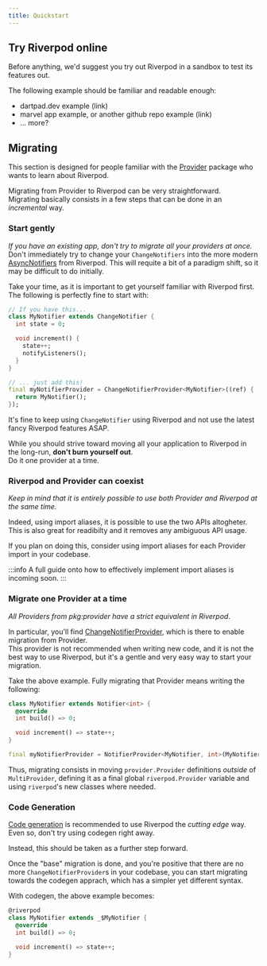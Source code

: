 ```yaml
---
title: Quickstart
---
```


## Try Riverpod online

Before anything, we'd suggest you try out Riverpod in a sandbox to test its features out.

The following example should be familiar and readable enough:
  - dartpad.dev example (link)
  - marvel app example, or another github repo example (link)
  - ... more?

## Migrating

This section is designed for people familiar with the [Provider] package who
wants to learn about Riverpod.

Migrating from Provider to Riverpod can be very straightforward.  
Migrating basically consists in a few steps that can be done in an *incremental* way.

### Start gently
*If you have an existing app, don't try to migrate all your providers at once.*  
Don't immediately try to change your `ChangeNotifiers` into the more modern [AsyncNotifiers] from Riverpod.
This will requite a bit of a paradigm shift, so it may be difficult to do initially.  

Take your time, as it is important to get yourself familiar with Riverpod first.  
The following is perfectly fine to start with:

```dart
// If you have this...
class MyNotifier extends ChangeNotifier {
  int state = 0;

  void increment() {
    state++;
    notifyListeners();
  }
}

// ... just add this!
final myNotifierProvider = ChangeNotifierProvider<MyNotifier>((ref) {
  return MyNotifier();
});
```

It's fine to keep using `ChangeNotifier` using Riverpod and not use the latest fancy Riverpod features ASAP.

While you should strive toward moving all your application to Riverpod in the long-run, 
**don't burn yourself out**.  
Do it one provider at a time.  

### Riverpod and Provider can coexist
*Keep in mind that it is entirely possible to use both Provider and Riverpod at the same time.*

Indeed, using import aliases, it is possible to use the two APIs altogheter.  
This is also great for readibilty and it removes any ambiguous API usage.

If you plan on doing this, consider using import aliases for each Provider import in your codebase.

:::info
A full guide onto how to effectively implement import aliases is incoming soon.
:::

### Migrate one Provider at a time
*All Providers from pkg:provider have a strict equivalent in Riverpod*.

In particular, you'll find [ChangeNotifierProvider], which is there to enable migration from Provider.  
This provider is not recommended when writing new code, and it is not the best way to use Riverpod, but 
it's a gentle and very easy way to start your migration.

Take the above example. Fully migrating that Provider means writing the following:

```dart
class MyNotifier extends Notifier<int> {
  @override
  int build() => 0;

  void increment() => state++;
}

final myNotifierProvider = NotifierProvider<MyNotifier, int>(MyNotifier.new);
```

Thus, migrating consists in moving `provider.Provider` definitions *outside* of `MultiProvider`, 
defining it as a final global `riverpod.Provider` variable and using `riverpod`'s new classes where needed.


### Code Generation
[Code generation] is recommended to use Riverpod the *cutting edge* way.  
Even so, don't try using codegen right away.

Instead, this should be taken as a further step forward.

Once the "base" migration is done, and you're positive that there are no more `ChangeNotifierProvider`s 
in your codebase, you can start migrating towards the codegen apprach, which has a simpler yet different syntax.

With codegen, the above example becomes: 

```dart
@riverpod
class MyNotifier extends _$MyNotifier {
  @override
  int build() => 0;

  void increment() => state++;
}
```


[provider]: https://pub.dev/packages/provider
[ChangeNotifierProvider]: /docs/providers/change_notifier_provider
[Code generation]: /docs/about_code_generation
[AsyncNotifiers]: /docs/providers/notifier_provider

